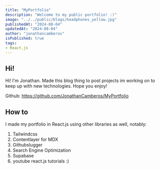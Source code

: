 ```yaml
---
title: "MyPortfolio"
description: "Welcome to my public portfolio! :)"
image: "../../public/blogs/headphones_yellow.jpg"
publishedAt: "2024-08-04"
updatedAt: "2024-08-04"
author: "jonathancamberos"
isPublished: true
tags:
- React.js
---
```



## Hi!

Hi! I'm Jonathan. Made this blog thing to post projects im working on to keep up with new technologies.
Hope you enjoy!

Github: https://github.com/JonathanCamberos/MyPortfolio 

## How to

I made my portfolio in React.js using other libraries as well, notably:

1. Tailwindcss
2. Contentlayer for MDX
3. Githubslugger
4. Search Engine Optimization
5. Supabase
6. youtube react.js tutorials :)